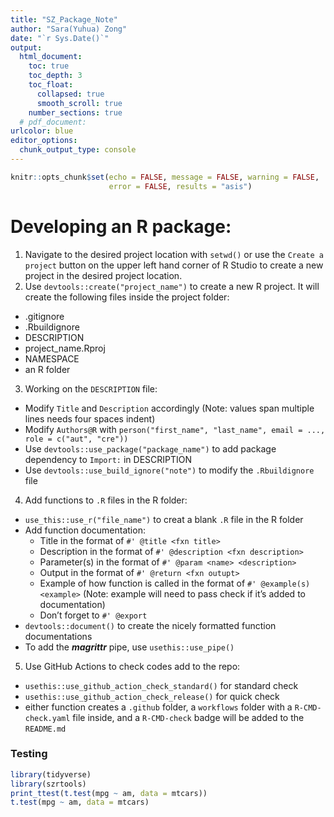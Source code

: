 ```yaml
---
title: "SZ_Package_Note"
author: "Sara(Yuhua) Zong"
date: "`r Sys.Date()`"
output: 
  html_document:
    toc: true
    toc_depth: 3
    toc_float:
      collapsed: true
      smooth_scroll: true
    number_sections: true
  # pdf_document:
urlcolor: blue
editor_options:
  chunk_output_type: console
---
```


```r
knitr::opts_chunk$set(echo = FALSE, message = FALSE, warning = FALSE,
                      error = FALSE, results = "asis")
```
# Developing an R package:
1. Navigate to the desired project location with `setwd()` or use the `Create a project` 
button on the upper left hand corner of R Studio to create a new project in the desired
project location.
2. Use `devtools::create("project_name")` to create a new R project. It will create 
the following files inside the project folder:
  - .gitignore
  - .Rbuildignore
  - DESCRIPTION
  - project_name.Rproj
  - NAMESPACE
  - an R folder
3. Working on the `DESCRIPTION` file:
  - Modify `Title` and `Description` accordingly (Note: values span multiple lines
  needs four spaces indent)
  - Modify `Authors@R` with `person("first_name", "last_name", email = ..., role = c("aut", "cre"))`
  - Use `devtools::use_package("package_name")` to add package dependency to `Import:` 
  in DESCRIPTION
  - Use `devtools::use_build_ignore("note")` to modify the `.Rbuildignore` file
4. Add functions to `.R` files in the R folder:
  - `use_this::use_r("file_name")` to creat a blank `.R` file in the R folder
  - Add function documentation:
      - Title in the format of `#' @title <fxn title>`
      - Description in the format of `#' @description <fxn description>`
      - Parameter(s) in the format of `#' @param <name> <description>`
      - Output in the format of `#' @return <fxn outupt>`
      - Example of how function is called in the format of `#' @example(s) <example>`
      (Note: example will need to pass check if it's added to documentation)
      - Don't forget to `#' @export`
  - `devtools::document()` to create the nicely formatted function documentations
  - To add the ***magrittr*** pipe, use `usethis::use_pipe()`
5. Use GitHub Actions to check codes add to the repo:
  - `usethis::use_github_action_check_standard()` for standard check
  - `usethis::use_github_action_check_release()` for quick check
  - either function creates a `.github` folder, a `workflows` folder with a 
  `R-CMD-check.yaml` file inside, and a `R-CMD-check` badge will be added to the
  `README.md`

### Testing
```r
library(tidyverse)
library(szrtools)
print_ttest(t.test(mpg ~ am, data = mtcars))
t.test(mpg ~ am, data = mtcars)

```

